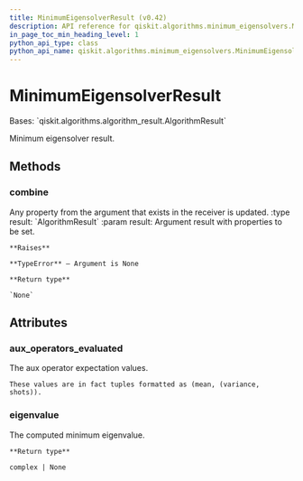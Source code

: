 ```yaml
---
title: MinimumEigensolverResult (v0.42)
description: API reference for qiskit.algorithms.minimum_eigensolvers.MinimumEigensolverResult in qiskit v0.42
in_page_toc_min_heading_level: 1
python_api_type: class
python_api_name: qiskit.algorithms.minimum_eigensolvers.MinimumEigensolverResult
---
```


# MinimumEigensolverResult

<Class id="qiskit.algorithms.minimum_eigensolvers.MinimumEigensolverResult" isDedicatedPage={true} github="https://github.com/qiskit/qiskit/tree/stable/0.23/qiskit/algorithms/minimum_eigensolvers/minimum_eigensolver.py" signature="MinimumEigensolverResult" modifiers="class">
  Bases: `qiskit.algorithms.algorithm_result.AlgorithmResult`

  Minimum eigensolver result.

  ## Methods

  <span id="qiskit-algorithms-minimum-eigensolvers-minimumeigensolverresult-combine" />

  ### combine

  <Function id="qiskit.algorithms.minimum_eigensolvers.MinimumEigensolverResult.combine" signature="MinimumEigensolverResult.combine(result)">
    Any property from the argument that exists in the receiver is updated. :type result: `AlgorithmResult` :param result: Argument result with properties to be set.

    **Raises**

    **TypeError** – Argument is None

    **Return type**

    `None`
  </Function>

  ## Attributes

  ### aux\_operators\_evaluated

  <Attribute id="qiskit.algorithms.minimum_eigensolvers.MinimumEigensolverResult.aux_operators_evaluated">
    The aux operator expectation values.

    These values are in fact tuples formatted as (mean, (variance, shots)).
  </Attribute>

  ### eigenvalue

  <Attribute id="qiskit.algorithms.minimum_eigensolvers.MinimumEigensolverResult.eigenvalue">
    The computed minimum eigenvalue.

    **Return type**

    complex | None
  </Attribute>
</Class>

